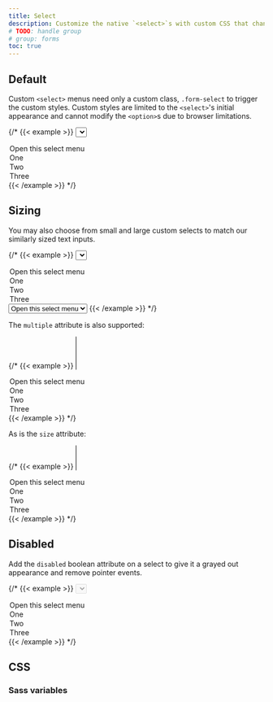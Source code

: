 ```yaml
---
title: Select
description: Customize the native `<select>`s with custom CSS that changes the element's initial appearance.
# TODO: handle group
# group: forms
toc: true
---
```


## Default

Custom `<select>` menus need only a custom class, `.form-select` to trigger the custom styles. Custom styles are limited to the `<select>`'s initial appearance and cannot modify the `<option>`s due to browser limitations.

{/* {{< example >}}
<select class="form-select" aria-label="Default select example">
  <option selected>Open this select menu</option>
  <option value="1">One</option>
  <option value="2">Two</option>
  <option value="3">Three</option>
</select>
{{< /example >}} */}

## Sizing

You may also choose from small and large custom selects to match our similarly sized text inputs.

{/* {{< example >}}
<select class="form-select form-select-lg mb-3" aria-label=".form-select-lg example">
  <option selected>Open this select menu</option>
  <option value="1">One</option>
  <option value="2">Two</option>
  <option value="3">Three</option>
</select>

<select class="form-select form-select-sm" aria-label=".form-select-sm example">
  <option selected>Open this select menu</option>
  <option value="1">One</option>
  <option value="2">Two</option>
  <option value="3">Three</option>
</select>
{{< /example >}} */}

The `multiple` attribute is also supported:

{/* {{< example >}}
<select class="form-select" multiple aria-label="multiple select example">
  <option selected>Open this select menu</option>
  <option value="1">One</option>
  <option value="2">Two</option>
  <option value="3">Three</option>
</select>
{{< /example >}} */}

As is the `size` attribute:

{/* {{< example >}}
<select class="form-select" size="3" aria-label="size 3 select example">
  <option selected>Open this select menu</option>
  <option value="1">One</option>
  <option value="2">Two</option>
  <option value="3">Three</option>
</select>
{{< /example >}} */}

## Disabled

Add the `disabled` boolean attribute on a select to give it a grayed out appearance and remove pointer events.

{/* {{< example >}}
<select class="form-select" aria-label="Disabled select example" disabled>
  <option selected>Open this select menu</option>
  <option value="1">One</option>
  <option value="2">Two</option>
  <option value="3">Three</option>
</select>
{{< /example >}} */}

## CSS

### Sass variables

<ScssDocs name="form-select-variables" file="scss/_variables.scss" />
